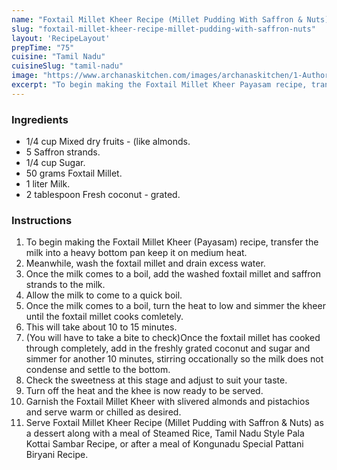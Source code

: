 ---
name: "Foxtail Millet Kheer Recipe (Millet Pudding With Saffron & Nuts)"
slug: "foxtail-millet-kheer-recipe-millet-pudding-with-saffron-nuts"
layout: 'RecipeLayout'
prepTime: "75"
cuisine: "Tamil Nadu"
cuisineSlug: "tamil-nadu"
image: "https://www.archanaskitchen.com/images/archanaskitchen/1-Author/Neha_Mathur/Foxtail_millet_kheer_payasam_recipe_.jpg"
excerpt: "To begin making the Foxtail Millet Kheer Payasam recipe, transfer the milk into a heavy bottom pan keep it on medium heat"
---

### Ingredients

- 1/4 cup Mixed dry fruits - (like almonds.
- 5 Saffron strands.
- 1/4 cup Sugar.
- 50 grams Foxtail Millet.
- 1 liter Milk.
- 2 tablespoon Fresh coconut - grated.

### Instructions

1. To begin making the Foxtail Millet Kheer (Payasam) recipe, transfer the milk into a heavy bottom pan keep it on medium heat.
1. Meanwhile, wash the foxtail millet and drain excess water.
1. Once the milk comes to a boil, add the washed foxtail millet and saffron strands to the milk.
1. Allow the milk to come to a quick boil.
1. Once the milk comes to a boil, turn the heat to low and simmer the kheer until the foxtail millet cooks comletely.
1. This will take about 10 to 15 minutes.
1. (You will have to take a bite to check)Once the foxtail millet has cooked through completely, add in the freshly grated coconut and sugar and simmer for another 10 minutes, stirring occationally so the milk does not condense and settle to the bottom.
1. Check the sweetness at this stage and adjust to suit your taste.
1. Turn off the heat and the khee is now ready to be served.
1. Garnish the Foxtail Millet Kheer with slivered almonds and pistachios and serve warm or chilled as desired.
1. Serve Foxtail Millet Kheer Recipe (Millet Pudding with Saffron & Nuts) as a dessert along with a meal of Steamed Rice, Tamil Nadu Style Pala Kottai Sambar Recipe, or after a meal of Kongunadu Special Pattani Biryani Recipe.
